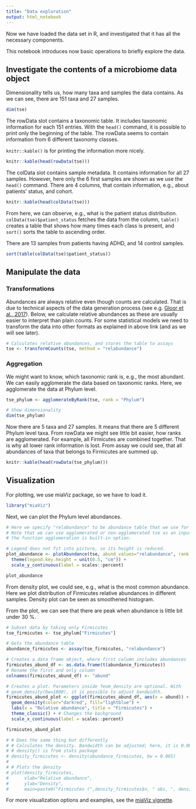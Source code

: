 ```yaml
---
title: "Data exploration"
output: html_notebook
---
```


Now we have loaded the data set in R, and investigated that it has all
the necessary components.

This notebook introduces now basic operations to briefly explore the data. 

## Investigate the contents of a microbiome data object

Dimensionality tells us, how many taxa and samples the data contains. As we can see, 
there are 151 taxa and 27 samples.

```r
dim(tse)
```

The rowData slot contains a taxonomic table. It includes taxonomic information
for each 151 entries. With the `head()` command, it is possible to print only 
the beginning of the table. The rowData seems to contain information from 6 different 
taxonomy classes.

`knitr::kable()` is for printing the information more nicely.

```r
knitr::kable(head(rowData(tse)))
```

The colData slot contains sample metadata. It contains information for all 27 samples.
However, here only the 6 first samples are shown as we use the `head()` command. There
are 4 columns, that contain information, e.g., about patients' status, and cohort.

```r
knitr::kable(head(colData(tse)))
```

From here, we can observe, e.g., what is the patient status distribution.
`colData(tse)$patient_status` fetches the data from the column, `table()` creates a table
that shows how many times each class is present, and `sort()` sorts the table to 
ascending order.

There are 13 samples from patients having ADHD, and 14 control samples.

```r
sort(table(colData(tse)$patient_status))
```

## Manipulate the data


### Transformations

Abundances are always relative even though counts are calculated. That is due to technical aspects of the data generation process (see e.g. [Gloor et al., 2017](https://www.frontiersin.org/articles/10.3389/fmicb.2017.02224/full)). Below, we calculate relative abundances as these are usually easier to interpret
than plain counts. For some statistical models we need to transform the data into other formats as explained in above link (and as we will see later).

```r
# Calculates relative abundances, and stores the table to assays
tse <- transformCounts(tse, method = "relabundance")
```


### Aggregation

We might want to know, which taxonomic rank is, e.g., the most abundant. We can 
easily agglomerate the data based on taxonomic ranks. Here, we agglomerate 
the data at Phylum level. 

```r
tse_phylum <- agglomerateByRank(tse, rank = "Phylum")

# Show dimensionality
dim(tse_phylum)
```



Now there are 5 taxa and 27 samples. It means that there are 5 different Phylum
level taxa. From rowData we might see little bit easier, how ranks are agglomerated. 
For example, all Firmicutes are combined together. That is why all lower rank 
information is lost. From assay we could see, that all abundances of taxa that 
belongs to Firmicutes are summed up.

```r
knitr::kable(head(rowData(tse_phylum)))
```



## Visualization


For plotting, we use miaViz package, so we have to load it.

```r
library("miaViz")
```


Next, we can plot the Phylum level abundances. 

```r

# Here we specify "relabundance" to be abundance table that we use for plotting.
# Note that we can use agglomerated or non-agglomerated tse as an input, because
# the function agglomeration is built-in option. 

# Legend does not fit into picture, so its height is reduced.
plot_abundance <- plotAbundance(tse, abund_values="relabundance", rank = "Phylum") +
  theme(legend.key.height = unit(0.5, "cm")) +
  scale_y_continuous(label = scales::percent)

plot_abundance 
```

From density plot, we could see, e.g., what is the most common abundance.
Here we plot distribution of Firmicutes relative abundances in different samples. 
Density plot can be seen as smoothened histogram.

From the plot, we can see that there are peak when abundance is little bit under 30 %.

```r
# Subset data by taking only Firmicutes
tse_firmicutes <- tse_phylum["Firmicutes"]

# Gets the abundance table
abundance_firmicutes <- assay(tse_firmicutes, "relabundance")

# Creates a data frame object, where first column includes abundances
firmicutes_abund_df <- as.data.frame(t(abundance_firmicutes))
# Rename the first and only column
colnames(firmicutes_abund_df) <- "abund"

# Creates a plot. Parameters inside feom_density are optional. With 
# geom_density(bw=1000), it is possible to adjust bandwidth.
firmicutes_abund_plot <- ggplot(firmicutes_abund_df, aes(x = abund)) + 
  geom_density(color="darkred", fill="lightblue") + 
  labs(x = "Relative abundance", title = "Firmicutes") +
  theme_classic() + # Changes the background
  scale_x_continuous(label = scales::percent)

firmicutes_abund_plot

```

```r
# # Does the same thing but differently
# # Calculates the density. Bandwidth can be adjusted; here, it is 0.065.
# # density() is from stats package
# density_firmicutes <- density(abundance_firmicutes, bw = 0.065)
# 
# # Plots the density
# plot(density_firmicutes,
#      xlab="Relative abundance",
#      ylab="Density",
#      main=paste0("Firmicutes (",density_firmicutes$n, " obs, ", density_firmicutes$bw, " bw)"))
```

For more visualization options and examples, see the [miaViz vignette](https://microbiome.github.io/miaViz/articles/miaViz.html).